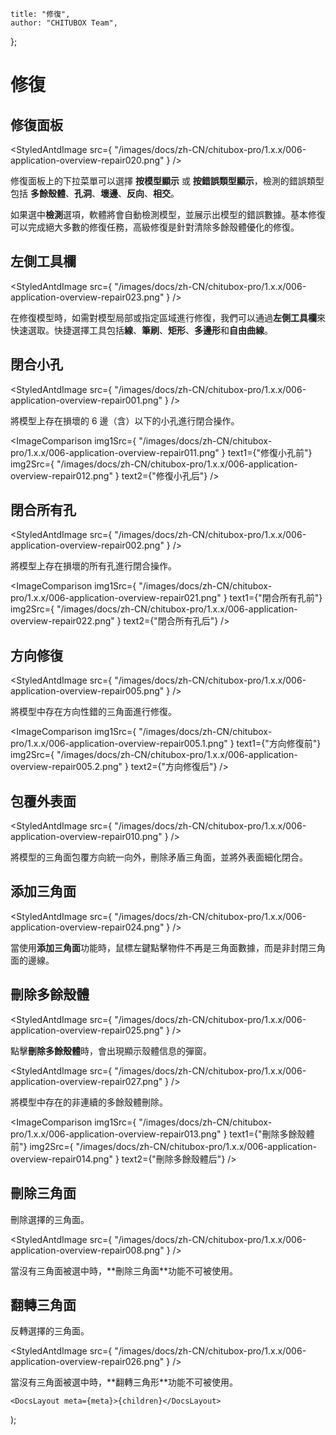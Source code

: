 
	title: "修復",
	author: "CHITUBOX Team",
};

# 修復

## 修復面板

<StyledAntdImage
	src={
		"/images/docs/zh-CN/chitubox-pro/1.x.x/006-application-overview-repair020.png"
	}
/>

修復面板上的下拉菜單可以選擇 **按模型顯示** 或 **按錯誤類型顯示**，檢測的錯誤類型包括 **多餘殼體**、**孔洞**、**壞邊**、**反向**、**相交**。

如果選中**檢測**選項，軟體將會自動檢測模型，並展示出模型的錯誤數據。基本修復可以完成絕大多數的修復任務，高級修復是針對清除多餘殼體優化的修復。

## 左側工具欄

<StyledAntdImage
	src={
		"/images/docs/zh-CN/chitubox-pro/1.x.x/006-application-overview-repair023.png"
	}
/>

在修復模型時，如需對模型局部或指定區域進行修復，我們可以通過**左側工具欄**來快速選取。快捷選擇工具包括**線**、**筆刷**、**矩形**、**多邊形**和**自由曲線**。

## 閉合小孔

<StyledAntdImage
	src={
		"/images/docs/zh-CN/chitubox-pro/1.x.x/006-application-overview-repair001.png"
	}
/>

將模型上存在損壞的 6 邊（含）以下的小孔進行閉合操作。

<ImageComparison
	img1Src={
		"/images/docs/zh-CN/chitubox-pro/1.x.x/006-application-overview-repair011.png"
	}
	text1={"修復小孔前"}
	img2Src={
		"/images/docs/zh-CN/chitubox-pro/1.x.x/006-application-overview-repair012.png"
	}
	text2={"修復小孔后"}
/>

## 閉合所有孔

<StyledAntdImage
	src={
		"/images/docs/zh-CN/chitubox-pro/1.x.x/006-application-overview-repair002.png"
	}
/>

將模型上存在損壞的所有孔進行閉合操作。

<ImageComparison
	img1Src={
		"/images/docs/zh-CN/chitubox-pro/1.x.x/006-application-overview-repair021.png"
	}
	text1={"閉合所有孔前"}
	img2Src={
		"/images/docs/zh-CN/chitubox-pro/1.x.x/006-application-overview-repair022.png"
	}
	text2={"閉合所有孔后"}
/>

## 方向修復

<StyledAntdImage
	src={
		"/images/docs/zh-CN/chitubox-pro/1.x.x/006-application-overview-repair005.png"
	}
/>

將模型中存在方向性錯的三角面進行修復。

<ImageComparison
	img1Src={
		"/images/docs/zh-CN/chitubox-pro/1.x.x/006-application-overview-repair005.1.png"
	}
	text1={"方向修復前"}
	img2Src={
		"/images/docs/zh-CN/chitubox-pro/1.x.x/006-application-overview-repair005.2.png"
	}
	text2={"方向修復后"}
/>

## 包覆外表面

<StyledAntdImage
	src={
		"/images/docs/zh-CN/chitubox-pro/1.x.x/006-application-overview-repair010.png"
	}
/>

將模型的三角面包覆方向統一向外，刪除矛盾三角面，並將外表面細化閉合。

## 添加三角面

<StyledAntdImage
	src={
		"/images/docs/zh-CN/chitubox-pro/1.x.x/006-application-overview-repair024.png"
	}
/>

當使用**添加三角面**功能時，鼠標左鍵點擊物件不再是三角面數據，而是非封閉三角面的邊線。

## 刪除多餘殼體

<StyledAntdImage
	src={
		"/images/docs/zh-CN/chitubox-pro/1.x.x/006-application-overview-repair025.png"
	}
/>

點擊**刪除多餘殼體**時，會出現顯示殼體信息的彈窗。

<StyledAntdImage
	src={
		"/images/docs/zh-CN/chitubox-pro/1.x.x/006-application-overview-repair027.png"
	}
/>

將模型中存在的非連續的多餘殼體刪除。

<ImageComparison
	img1Src={
		"/images/docs/zh-CN/chitubox-pro/1.x.x/006-application-overview-repair013.png"
	}
	text1={"刪除多餘殼體前"}
	img2Src={
		"/images/docs/zh-CN/chitubox-pro/1.x.x/006-application-overview-repair014.png"
	}
	text2={"刪除多餘殼體后"}
/>

## 刪除三角面

刪除選擇的三角面。

<StyledAntdImage
	src={
		"/images/docs/zh-CN/chitubox-pro/1.x.x/006-application-overview-repair008.png"
	}
/>

<Admonition type="note" title="注意">
	當沒有三角面被選中時，**刪除三角面**功能不可被使用。
</Admonition>

## 翻轉三角面

反轉選擇的三角面。

<StyledAntdImage
	src={
		"/images/docs/zh-CN/chitubox-pro/1.x.x/006-application-overview-repair026.png"
	}
/>

<Admonition type="note" title="注意">
	當沒有三角面被選中時，**翻轉三角形**功能不可被使用。
</Admonition>

	<DocsLayout meta={meta}>{children}</DocsLayout>
);
